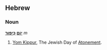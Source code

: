 ==Hebrew==
===Noun===
'''[[יום|יוֹם]] [[כיפור|כִּיפּוּר]]''' ''m''

# [[Yom Kippur]], The Jewish Day of [[Atonement]].